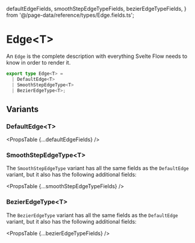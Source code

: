   defaultEdgeFields,
  smoothStepEdgeTypeFields,
  bezierEdgeTypeFields,
} from '@/page-data/reference/types/Edge.fields.ts';

# Edge&lt;T>

An `Edge` is the complete description with everything Svelte Flow needs to know in order to render it.

```ts
export type Edge<T> =
  | DefaultEdge<T>
  | SmoothStepEdgeType<T>
  | BezierEdgeType<T>;
```

## Variants

### DefaultEdge&lt;T>

<PropsTable {...defaultEdgeFields} />

### SmoothStepEdgeType&lt;T>

The `SmoothStepEdgeType` variant has all the same fields as the `DefaultEdge`
variant, but it also has the following additional fields:

<PropsTable {...smoothStepEdgeTypeFields} />

### BezierEdgeType&lt;T>

The `BezierEdgeType` variant has all the same fields as the `DefaultEdge` variant,
but it also has the following additional fields:

<PropsTable {...bezierEdgeTypeFields} />
